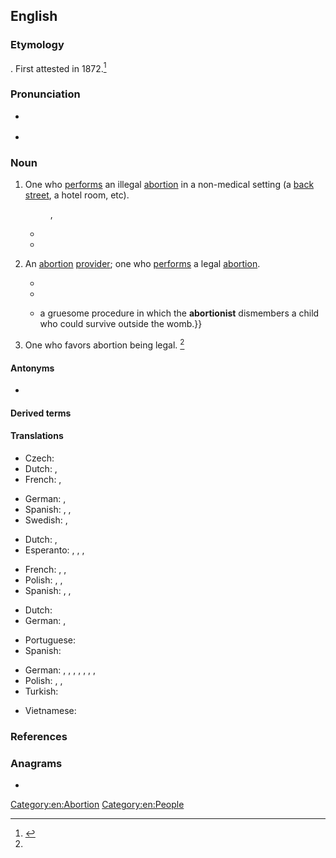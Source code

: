 ==English==

===Etymology===
{{suffix|en|abortion|ist}}. First attested in 1872.<ref name=SOED>{{R:SOED5|page=7}}</ref>

===Pronunciation===
* {{a|US}} {{IPA|en|/əˈbɔɹ.ʃə.nɪst/}}
* {{audio|en|LL-Q1860 (eng)-Vealhurl-abortionist.wav|Audio (UK)}}

===Noun===
{{en-noun}}

# {{lb|en|crime|medicine|now often|_|historical}} One who [[perform]]s an illegal [[abortion]] in a non-medical setting (a [[back street]], a hotel room, etc).
#: {{syn|en|jack-knife barber|q1=British}}, {{syn|en|angel maker|q1=historical, euphemism}}
#* {{quote-book|en|year=2005|author=Paul Krassner|title=One Hand Jerking: Reports from an Investigative Satirist|isbn=1583226966|page=24|passage=In 1962, when abortion was still illegal, I published an anonymous interview with Dr. Robert Spencer, a humane '''abortionist''' who was known as “The Saint.”}}
#* {{quote-book|en|year=2009-2010|author=Roger Ebert|title=Roger Ebert's Movie Yearbook 2010|section=review of ''{{w|4 Months, 3 Weeks and 2 Days}}''|page=146|passage=Then she asks her to go first to meet the '''abortionist'''. Then she neglects to make a reservation at the hotel the '''abortionist''' specifies. That almost sinks the arrangement: The '''abortionist''' has experience suggesting that hotel will be a safe venue, and suspects he may be set up for a police trap.}}
# {{lb|en|politics|chiefly|in anti-abortion discourse|pejorative}} An [[abortion]] [[provider]]; one who [[perform]]s a legal [[abortion]].
#* {{quote-book|en|title=Bioethical Dilemmas: A Jewish Perspective|volume=1|page=277|books.google.com/books?isbn=0881254738|author={{w|J. David Bleich}}|year=1998|passage=Such a fetus is perfectly viable save for the act of the '''abortionist'''.}}
#* {{quote-book|en|year=2003|author=Mark Juergensmeyer|title=Terror in the Mind of God: The Global Rise of Religious Violence|isbn=0520240111|page=24|passage=According to Bray, "there is a difference between taking a retired '''abortionist''' and executing him, and killing a practicing '''abortionist''' who is regularly killing babies." The first act is in Bray's view retributive, the second defensive.}}
#* {{quote-book|en|year=2009|author={{w|Dinesh D'Souza}}|title={{w|Letters to a Young Conservative}}|isbn=0786739096|page=191|passage={{...}} a gruesome procedure in which the '''abortionist''' dismembers a child who could survive outside the womb.}}
# {{lb|en|politics|in anti-abortion discourse|offensive}} One who favors abortion being legal. {{defdate|since the late 19<sup>th</sup> century}}<ref name=SOED/>

====Antonyms====
* {{sense|one who favours abortion being legal}} {{l|en|anti-abortionist}} {{gloss|one who opposes abortion being legal}}

====Derived terms====
{{der2|en
| pro-abortionist
}}

====Translations====
{{trans-top|one who performs an illegal (backstreet) abortion}}
* Czech: {{t+|cs|andělíčkářka|f}} {{qualifier|historical, women only}}
* Dutch: {{t|nl|engeltjesmaker|m}}, {{t+|nl|engeltjesmaakster|f}}
* French: {{t+|fr|faiseur d'anges|m}}, {{t+|fr|faiseuse d'anges|f}}
{{trans-mid}}
* German: {{t+|de|Engelmacher|m}}, {{qualifier|euphemistic}} {{gloss|backstreet}} {{t+|de|Engelmacherin|f}}
* Spanish: {{t+|es|abortista|m|f}}, {{t|es|abortero|m}}, {{t|es|abortera|f}}
* Swedish: {{t|sv|änglamakare|c}}, {{t|sv|änglamakerska|c}}
{{trans-bottom}}

{{trans-top|one who performs a legal abortion}}
* Dutch: {{t+|nl|aborteur|m}}, {{t+|nl|aborteuse|f}}
* Esperanto: {{t|eo|abortigisto}} {{qualifier|♂(♀)}}, {{t|eo|virabortigisto}} {{qualifier|explicitly ♂}}, {{t|eo|abortigistino}} {{qualifier|explicitly ♀}}, {{t|eo|geabortigistoj|p}} {{qualifier|♂♀}}
{{trans-mid}}
* French: {{t|fr|médecin avorteur|m}}, {{t+|fr|avorteur|m}}, {{t+|fr|avorteuse|f}}
* Polish: {{t+|pl|aborter|m}}, {{t+|pl|aborcjonista|m}}, {{t+|pl|aborcjonistka|f}}
* Spanish: {{t+|es|abortista|m|f}}, {{t|es|abortero|m}}, {{t|es|abortera|f}}
{{trans-bottom}}

{{trans-top|one who favors abortion being legal}}
* Dutch: {{t|nl|voorstander van abortus|m}}
* German: {{t|de|Abtreibungsbefürworter|m}}, {{t|de|Abtreibungsbefürworterin|f}}
{{trans-mid}}
* Portuguese: {{t+|pt|abortista|m|f}}
* Spanish: {{t+|es|abortista|m|f}}
{{trans-bottom}}

{{checktrans-top}}
* German: {{t-check|de|Abtreiber|m}}, {{t-check|de|Abtreiberin|f}}, {{t-check|de|Abtreibungsarzt|m}}, {{t-check|de|Abtreibungsärztin|f}}, {{t-check|de|abtreibender Arzt|m}}, {{t-check|de|abtreibende Ärztin|f}}, {{t-check|de|Abtreibungshelfer|m}}, {{t-check|de|Abtreibungshelferin|f}}
* Polish: {{t+|pl|aborter|m}}, {{t+|pl|aborcjonista|m}}, {{t+|pl|aborcjonistka|f}}
* Turkish: {{t+check|tr|kürtajcı}}
{{trans-mid}}
* Vietnamese: {{t-check|vi|người phá thai}}
{{trans-bottom}}

===References===
<references/>

===Anagrams===
* {{anagrams|en|a=abiinoorstt|birotations}}

[[Category:en:Abortion]]
[[Category:en:People]]